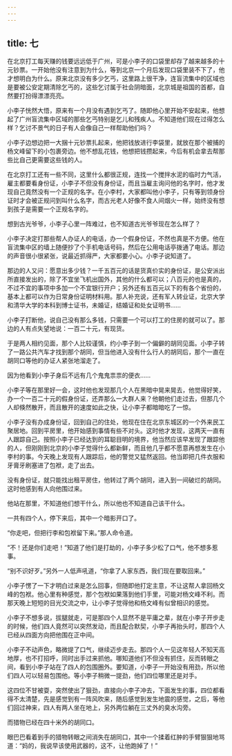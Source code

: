 ```yaml
---
---
---
```

title: 七
---



在北京打工每天赚的钱要远远低于广州，可是小李子的口袋里却存了越来越多的十元钞票。一开始他没有注意到为什么，等到北京一个月后发现口袋里装不下了，他才想明白为什么。原来北京没有多少乞丐，这里路上很干净，连盲流集中的区域也是要被公安定期清除乞丐的，这些乞讨属于社会阴暗面，北京城是祖国的首都，自然要打扮得漂漂亮亮。

小李子恍然大悟，原来有一个月没有遇到乞丐了。随即他心里开始不安起来，他想起了广州盲流集中区域的那些乞丐特别是乞儿和残疾人。不知道他们现在过得怎么样？乞讨不景气的日子有人会像自己一样帮助他们吗？

小李子边想边把一大捆十元钞票扎起来，他把钱放进行李袋里，就放在那个被捕的杨文峰留下的小包裹旁边。他不想乱花钱，他想把钱攒起来，今后有机会拿去帮那些比自己更需要这些钱的人。

在北京打工还有一些不同，这里什么都很正规，连找一个搅拌水泥的临时力气活，雇主都要看身份证，小李子不但没有身份证，而且当雇主询问他的名字时，他才发现自己竟然没有一个正规的名字。在小李村，大家都叫他小李子，只有等到领身份证时才会被正规问到叫什么名字，而古光老人好像不食人间烟火一样，始终没有想到孩子是需要一个正规名字的。

想到古光爷爷，小李子心里一阵难过，也不知道古光爷爷现在怎么样了？

小李子决定打那些帮人办证人的电话，办一个假身份证，不然也真是不方便。他在盲流集中区的墙上随便抄了个手机电话号码，然后在公用电话亭拨通了电话。那边的声音很小很紧张，说最近抓得严，大家都要小心。小李子说知道了。

那边的人又问：愿意出多少钱？一千五百元的话是货真价实的身份证，是公安派出所直接发出的，除了不宜坐飞机出国外，其他的什么都可以；八百元的也是真的，不过不宜的事项中多加一个不宜银行开户；另外还有五百元以下的有各个省份的，基本上都可以作为日常身份证明材料用。那人补充说，还有军人转业证，北京大学和清华大学的本科到博士证书，未婚证，结婚证和处女证明书……

小李子打断他，说自己没有那么多钱，只需要一个可以打工的住房的就可以了。那边的人有点失望地说：一百二十元，有现货。

于是两人相约见面，那个人比较谨慎，约小李子到一个偏僻的胡同见面。小李子转了一路公共汽车才找到那个胡同，但当他进入没有什么行人的胡同后，那个一直在胡同口等他的办证人紧张地溜走了。

因为他看到小李子身后不远有几个鬼鬼祟祟的便衣……

小李子等在那里好一会，这时他也发现那几个人在黑暗中晃来晃去，他觉得好笑，办一个一百二十元的假身份证，还弄那么一大群人来？他朝他们走过去，但那几个人却倏然散开，而且散开的速度如此之快，让小李子都暗暗吃了一惊。

小李子没有办成身份证，回到自己的住处，他现在住在北京东城区的一个外来民工聚居地。回到平房里，他开始感到事情有些不对头。这时他才发现，这两天一直有人跟踪自己。按照小李子已经达到的耳聪目明的境界，他当然应该早发现了跟踪他的人，但刚刚到北京的小李子觉得什么都新鲜，而且他几乎都不愿意再想发生在小李村的事。今天晚上发现有人跟踪后，他的警觉又猛然返回。他当即把几件衣服和牙膏牙刷塞进了包袱，走了出去。

没有身份证，就只能找出租平房住，他转过了两个胡同，进入到一间破烂的胡同。这时他感到有人向他围过来。

他站在那里，不知道他们想干什么，所以他也不知道自己该干什么。

一共有四个人，停下来后，其中一个暗影开口了。

“你走吧，但把行李和包袱留下来。”那人命令道。

“不！还是你们走吧！”知道了他们是打劫的，小李子多少松了口气，他不想多惹事。

“别不识好歹。”另外一人低声吼道，“你拿了人家东西，我们现在要取回来。”

小李子愣了一下才明白过来是怎么回事，但随即他打定主意，不让这帮人拿回杨文峰的包袱。他心里有种感觉，那个包袱如果落到他们手里，可能对杨文峰不利。而那天晚上短短的目光交流之中，让小李子觉得他和杨文峰有似曾相识的感觉。

小李子不想多说，拔腿就走，可是那四个人显然不是平庸之辈，就在小李子开步走的时候，他们四人竟然可以突然发动，而且配合默契，小李子再抬头时，那四个人已经从四面方向把他围在正中间。

小李子不动声色，略微提了口气，继续迈步走去。那四个人一见这年轻人不知天高地厚，也不打招呼，同时出手过来抓他。哪知道他们不但没有抓住，反而转眼之间，看到小李子站在了四人的包围圈外。要知道，小李子一开始没有用劲，所以他们四人可以轻易包围他。等小李子稍微一提劲，他们四位哪里还是对手。

这四位不甘被耍，突然使出了狠劲，直接向小李子冲去，下面发生的事，四位都看得不太清楚，先是感觉到有一阵风吹来，随后感觉到发生地震的感觉，之后，等他们回过神来，四人有两人坐在地上，另外两位躺在三丈外的臭水沟旁。

而猎物已经在四十米外的胡同口。

眼巴巴看着到手的猎物转眼之间消失在胡同口，其中一个揉着红肿的手臂狠狠地骂道：“妈的，我说早该使用武器的，这不，让他跑掉了！”
